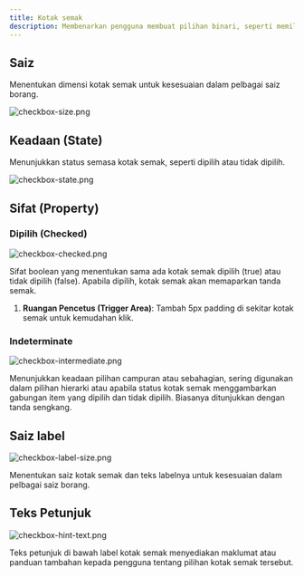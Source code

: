 ```yaml
---
title: Kotak semak
description: Membenarkan pengguna membuat pilihan binari, seperti memilih atau tidak memilih sesuatu pilihan. Ia sering digunakan dalam borang, tetapan, dan penapis untuk menangkap input dan keutamaan pengguna.
---
```


## Saiz

Menentukan dimensi kotak semak untuk kesesuaian dalam pelbagai saiz borang.

![checkbox-size.png](/design/checkbox-size.png)

## Keadaan (State)

Menunjukkan status semasa kotak semak, seperti dipilih atau tidak dipilih.

![checkbox-state.png](/design/checkbox-state.png)

## Sifat (Property)

### Dipilih (Checked)

![checkbox-checked.png](/design/checkbox-checked.png)

Sifat boolean yang menentukan sama ada kotak semak dipilih (true) atau tidak dipilih (false). Apabila dipilih, kotak semak akan memaparkan tanda semak.

1. **Ruangan Pencetus (Trigger Area)**: Tambah 5px padding di sekitar kotak semak untuk kemudahan klik.

### Indeterminate

![checkbox-intermediate.png](/design/checkbox-intermediate.png)

Menunjukkan keadaan pilihan campuran atau sebahagian, sering digunakan dalam pilihan hierarki atau apabila status kotak semak menggambarkan gabungan item yang dipilih dan tidak dipilih. Biasanya ditunjukkan dengan tanda sengkang.

## Saiz label

![checkbox-label-size.png](/design/checkbox-label-size.png)

Menentukan saiz kotak semak dan teks labelnya untuk kesesuaian dalam pelbagai saiz borang.

## Teks Petunjuk

![checkbox-hint-text.png](/design/checkbox-hint-text.png)

Teks petunjuk di bawah label kotak semak menyediakan maklumat atau panduan tambahan kepada pengguna tentang pilihan kotak semak tersebut.
